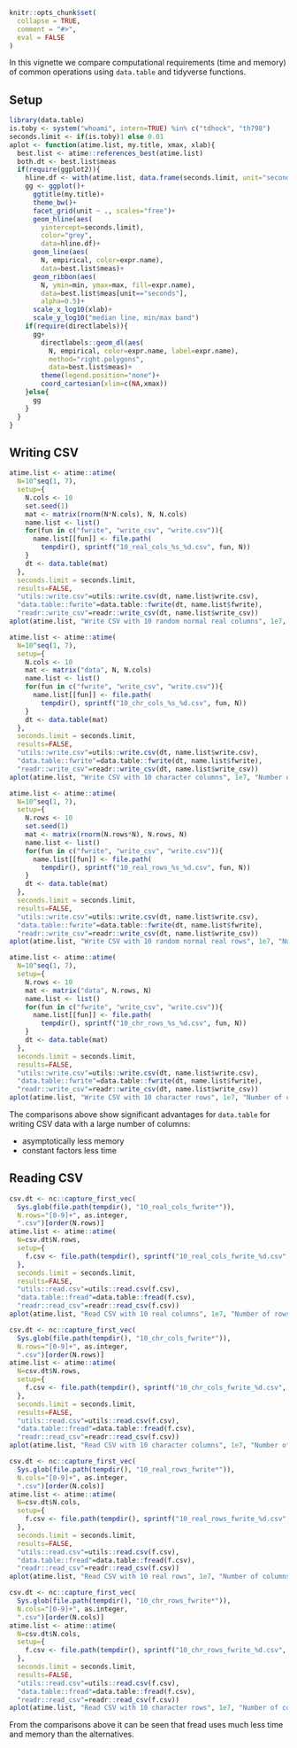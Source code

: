 <!--
%\VignetteEngine{knitr::knitr}
%\VignetteIndexEntry{Comparing data.table with tidyverse}
-->

```r
knitr::opts_chunk$set(
  collapse = TRUE,
  comment = "#>",
  eval = FALSE
)
```

In this vignette we compare computational requirements (time and
memory) of common operations using `data.table` and tidyverse functions.

## Setup

```r
library(data.table)
is.toby <- system("whoami", intern=TRUE) %in% c("tdhock", "th798")
seconds.limit <- if(is.toby)1 else 0.01
aplot <- function(atime.list, my.title, xmax, xlab){
  best.list <- atime::references_best(atime.list)
  both.dt <- best.list$meas
  if(require(ggplot2)){
    hline.df <- with(atime.list, data.frame(seconds.limit, unit="seconds"))
    gg <- ggplot()+
      ggtitle(my.title)+
      theme_bw()+
      facet_grid(unit ~ ., scales="free")+
      geom_hline(aes(
        yintercept=seconds.limit),
        color="grey",
        data=hline.df)+
      geom_line(aes(
        N, empirical, color=expr.name),
        data=best.list$meas)+
      geom_ribbon(aes(
        N, ymin=min, ymax=max, fill=expr.name),
        data=best.list$meas[unit=="seconds"],
        alpha=0.5)+
      scale_x_log10(xlab)+
      scale_y_log10("median line, min/max band")
    if(require(directlabels)){
      gg+
        directlabels::geom_dl(aes(
          N, empirical, color=expr.name, label=expr.name),
          method="right.polygons",
          data=best.list$meas)+
        theme(legend.position="none")+
        coord_cartesian(xlim=c(NA,xmax))
    }else{
      gg
    }
  }
}
```


## Writing CSV

```r
atime.list <- atime::atime(
  N=10^seq(1, 7),
  setup={
    N.cols <- 10
    set.seed(1)
    mat <- matrix(rnorm(N*N.cols), N, N.cols)
    name.list <- list()
    for(fun in c("fwrite", "write_csv", "write.csv")){
      name.list[[fun]] <- file.path(
        tempdir(), sprintf("10_real_cols_%s_%d.csv", fun, N))
    }
    dt <- data.table(mat)
  },
  seconds.limit = seconds.limit,
  results=FALSE,
  "utils::write.csv"=utils::write.csv(dt, name.list$write.csv),
  "data.table::fwrite"=data.table::fwrite(dt, name.list$fwrite),
  "readr::write_csv"=readr::write_csv(dt, name.list$write_csv))
aplot(atime.list, "Write CSV with 10 random normal real columns", 1e7, "Number of rows")
```

```r
atime.list <- atime::atime(
  N=10^seq(1, 7),
  setup={
    N.cols <- 10
    mat <- matrix("data", N, N.cols)
    name.list <- list()
    for(fun in c("fwrite", "write_csv", "write.csv")){
      name.list[[fun]] <- file.path(
        tempdir(), sprintf("10_chr_cols_%s_%d.csv", fun, N))
    }
    dt <- data.table(mat)
  },
  seconds.limit = seconds.limit,
  results=FALSE,
  "utils::write.csv"=utils::write.csv(dt, name.list$write.csv),
  "data.table::fwrite"=data.table::fwrite(dt, name.list$fwrite),
  "readr::write_csv"=readr::write_csv(dt, name.list$write_csv))
aplot(atime.list, "Write CSV with 10 character columns", 1e7, "Number of rows")
```

```r
atime.list <- atime::atime(
  N=10^seq(1, 7),
  setup={
    N.rows <- 10
    set.seed(1)
    mat <- matrix(rnorm(N.rows*N), N.rows, N)
    name.list <- list()
    for(fun in c("fwrite", "write_csv", "write.csv")){
      name.list[[fun]] <- file.path(
        tempdir(), sprintf("10_real_rows_%s_%d.csv", fun, N))
    }
    dt <- data.table(mat)
  },
  seconds.limit = seconds.limit,
  results=FALSE,
  "utils::write.csv"=utils::write.csv(dt, name.list$write.csv),
  "data.table::fwrite"=data.table::fwrite(dt, name.list$fwrite),
  "readr::write_csv"=readr::write_csv(dt, name.list$write_csv))
aplot(atime.list, "Write CSV with 10 random normal real rows", 1e7, "Number of columns")
```

```r
atime.list <- atime::atime(
  N=10^seq(1, 7),
  setup={
    N.rows <- 10
    mat <- matrix("data", N.rows, N)
    name.list <- list()
    for(fun in c("fwrite", "write_csv", "write.csv")){
      name.list[[fun]] <- file.path(
        tempdir(), sprintf("10_chr_rows_%s_%d.csv", fun, N))
    }
    dt <- data.table(mat)
  },
  seconds.limit = seconds.limit,
  results=FALSE,
  "utils::write.csv"=utils::write.csv(dt, name.list$write.csv),
  "data.table::fwrite"=data.table::fwrite(dt, name.list$fwrite),
  "readr::write_csv"=readr::write_csv(dt, name.list$write_csv))
aplot(atime.list, "Write CSV with 10 character rows", 1e7, "Number of columns")
```

The comparisons above show significant advantages for `data.table` for
writing CSV data with a large number of columns:

* asymptotically less memory 
* constant factors less time

## Reading CSV

```r
csv.dt <- nc::capture_first_vec(
  Sys.glob(file.path(tempdir(), "10_real_cols_fwrite*")),
  N.rows="[0-9]+", as.integer,
  ".csv")[order(N.rows)]
atime.list <- atime::atime(
  N=csv.dt$N.rows,
  setup={
    f.csv <- file.path(tempdir(), sprintf("10_real_cols_fwrite_%d.csv", N))
  },
  seconds.limit = seconds.limit,
  results=FALSE,
  "utils::read.csv"=utils::read.csv(f.csv),
  "data.table::fread"=data.table::fread(f.csv),
  "readr::read_csv"=readr::read_csv(f.csv))
aplot(atime.list, "Read CSV with 10 real columns", 1e7, "Number of rows")
```

```r
csv.dt <- nc::capture_first_vec(
  Sys.glob(file.path(tempdir(), "10_chr_cols_fwrite*")),
  N.rows="[0-9]+", as.integer,
  ".csv")[order(N.rows)]
atime.list <- atime::atime(
  N=csv.dt$N.rows,
  setup={
    f.csv <- file.path(tempdir(), sprintf("10_chr_cols_fwrite_%d.csv", N))
  },
  seconds.limit = seconds.limit,
  results=FALSE,
  "utils::read.csv"=utils::read.csv(f.csv),
  "data.table::fread"=data.table::fread(f.csv),
  "readr::read_csv"=readr::read_csv(f.csv))
aplot(atime.list, "Read CSV with 10 character columns", 1e7, "Number of rows")
```

```r
csv.dt <- nc::capture_first_vec(
  Sys.glob(file.path(tempdir(), "10_real_rows_fwrite*")),
  N.cols="[0-9]+", as.integer,
  ".csv")[order(N.cols)]
atime.list <- atime::atime(
  N=csv.dt$N.cols,
  setup={
    f.csv <- file.path(tempdir(), sprintf("10_real_rows_fwrite_%d.csv", N))
  },
  seconds.limit = seconds.limit,
  results=FALSE,
  "utils::read.csv"=utils::read.csv(f.csv),
  "data.table::fread"=data.table::fread(f.csv),
  "readr::read_csv"=readr::read_csv(f.csv))
aplot(atime.list, "Read CSV with 10 real rows", 1e7, "Number of columns")
```

```r
csv.dt <- nc::capture_first_vec(
  Sys.glob(file.path(tempdir(), "10_chr_rows_fwrite*")),
  N.cols="[0-9]+", as.integer,
  ".csv")[order(N.cols)]
atime.list <- atime::atime(
  N=csv.dt$N.cols,
  setup={
    f.csv <- file.path(tempdir(), sprintf("10_chr_rows_fwrite_%d.csv", N))
  },
  seconds.limit = seconds.limit,
  results=FALSE,
  "utils::read.csv"=utils::read.csv(f.csv),
  "data.table::fread"=data.table::fread(f.csv),
  "readr::read_csv"=readr::read_csv(f.csv))
aplot(atime.list, "Read CSV with 10 character rows", 1e7, "Number of columns")
```

From the comparisons above it can be seen that fread uses much less
time and memory than the alternatives.

